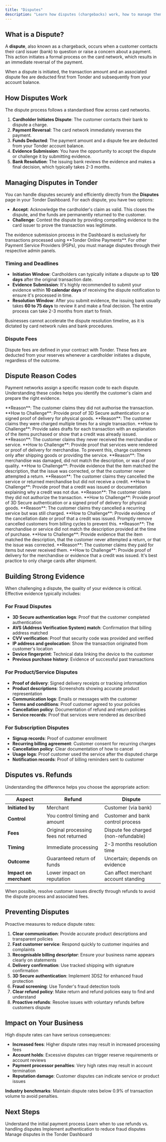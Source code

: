 ```yaml
---
title: "Disputes"
description: "Learn how disputes (chargebacks) work, how to manage them in the Tonder Dashboard, and best practices for submitting evidence to challenge them."
---
```


## What is a Dispute?

A **dispute**, also known as a chargeback, occurs when a customer contacts their card issuer (bank) to question or raise a concern about a payment. This action initiates a formal process on the card network, which results in an immediate reversal of the payment.

When a dispute is initiated, the transaction amount and an associated dispute fee are deducted first from Tonder and subsequently from your account balance.

## How Disputes Work

The dispute process follows a standardised flow across card networks.


1.  **Cardholder Initiates Dispute**: The customer contacts their bank to dispute a charge.
2.  **Payment Reversal**: The card network immediately reverses the payment.
3.  **Funds Deducted**: The payment amount and a dispute fee are deducted from your Tonder account balance.
4.  **Evidence Submission**: You have the opportunity to accept the dispute or challenge it by submitting evidence.
5.  **Bank Resolution**: The issuing bank reviews the evidence and makes a final decision, which typically takes 2-3 months.

## Managing Disputes in Tonder

You can handle disputes securely and efficiently directly from the **Disputes** page in your Tonder Dashboard. For each dispute, you have two options:

* **Accept**: Acknowledge the cardholder's claim as valid. This closes the dispute, and the funds are permanently returned to the customer.
* **Challenge**: Contest the dispute by providing compelling evidence to the card issuer to prove the transaction was legitimate.

<Note>
  The evidence submission process in the Dashboard is exclusively for transactions processed using **Tonder Online Payments**. For other Payment Service Providers (PSPs), you must manage disputes through their respective admin panels.
</Note>

### Timing and Deadlines

* **Initiation Window**: Cardholders can typically initiate a dispute up to **120 days** after the original transaction date.
* **Evidence Submission**: It's highly recommended to submit your evidence within **10 calendar days** of receiving the dispute notification to ensure it's processed in time.
* **Resolution Window**: After you submit evidence, the issuing bank usually takes **60 to 75 days** to review it and make a final decision. The entire process can take 2-3 months from start to finish.

<Warning>
Businesses cannot accelerate the dispute resolution timeline, as it is dictated by card network rules and bank procedures.
</Warning>

### Dispute Fees

Dispute fees are defined in your contract with Tonder. These fees are deducted from your reserves whenever a cardholder initiates a dispute, regardless of the outcome.

## Dispute Reason Codes

Payment networks assign a specific reason code to each dispute. Understanding these codes helps you identify the customer's claim and prepare the right evidence.

<Tabs>
  <Tab title="Visa">
    <AccordionGroup>
      <Accordion title="10.4 Fraudulent Transaction — Card-Absent Environment">
        **Reason**: The customer claims they did not authorise the transaction.
        **How to Challenge**: Provide proof of 3D Secure authentication or a signed proof of delivery for physical goods.
      </Accordion>
      <Accordion title="12.6 Duplicate Processing">
        **Reason**: The customer claims they were charged multiple times for a single transaction.
        **How to Challenge**: Provide sales drafts for each transaction with an explanation of the items purchased or show that a credit was already issued.
      </Accordion>
      <Accordion title="13.1 Services Not Provided or Merchandise Not Received">
        **Reason**: The customer claims they never received the merchandise or service.
        **How to Challenge**: Provide proof that services were rendered or proof of delivery for merchandise. To prevent this, charge customers only after shipping goods or providing the service.
      </Accordion>
      <Accordion title="13.3 Not as Described or Defective Merchandise/Services">
        **Reason**: The merchandise was damaged, did not match the description, or was of poor quality.
        **How to Challenge**: Provide evidence that the item matched the description, that the issue was corrected, or that the customer never attempted a return.
      </Accordion>
      <Accordion title="13.7 Cancelled Merchandise/Services">
        **Reason**: The customer claims they cancelled the service or returned merchandise but did not receive a credit.
        **How to Challenge**: Provide proof that a credit was issued or documentation explaining why a credit was not due.
      </Accordion>
    </AccordionGroup>
  </Tab>
  <Tab title="Mastercard">
    <AccordionGroup>
      <Accordion title="4837 No Cardholder Authorization">
        **Reason**: The customer claims they did not authorize the transaction.
        **How to Challenge**: Provide proof of 3D Secure authentication or a signed proof of delivery for physical goods.
      </Accordion>
      <Accordion title="4841 Cancelled Recurring or Digital Goods Transaction">
        **Reason**: The customer claims they cancelled a recurring service but was still charged.
        **How to Challenge**: Provide evidence of the cancellation date or proof that a credit was issued. Promptly remove cancelled customers from billing cycles to prevent this.
      </Accordion>
      <Accordion title="4853 Cardholder Dispute — Defective/Not as Described">
        **Reason**: The merchandise or service did not match the description provided at the time of purchase.
        **How to Challenge**: Provide evidence that the item matched the description, that the customer never attempted a return, or that the issue was corrected.
      </Accordion>
      <Accordion title="4855 Goods or Services Not Provided">
        **Reason**: The customer claims they paid for items but never received them.
        **How to Challenge**: Provide proof of delivery for the merchandise or evidence that a credit was issued. It's best practice to only charge cards after shipment.
      </Accordion>
    </AccordionGroup>
  </Tab>
</Tabs>

## Building Strong Evidence

When challenging a dispute, the quality of your evidence is critical. Effective evidence typically includes:

### For Fraud Disputes

- **3D Secure authentication logs**: Proof that the customer completed authentication
- **AVS (Address Verification System) match**: Confirmation that billing address matched
- **CVV verification**: Proof that security code was provided and verified
- **IP address and geolocation**: Show the transaction originated from customer's location
- **Device fingerprint**: Technical data linking the device to the customer
- **Previous purchase history**: Evidence of successful past transactions

### For Product/Service Disputes

- **Proof of delivery**: Signed delivery receipts or tracking information
- **Product descriptions**: Screenshots showing accurate product representation
- **Communication logs**: Emails or messages with the customer
- **Terms and conditions**: Proof customer agreed to your policies
- **Cancellation policy**: Documentation of refund and return policies
- **Service records**: Proof that services were rendered as described

### For Subscription Disputes

- **Signup records**: Proof of customer enrollment
- **Recurring billing agreement**: Customer consent for recurring charges
- **Cancellation policy**: Clear documentation of how to cancel
- **Usage logs**: Proof customer used the service after the disputed charge
- **Notification records**: Proof of billing reminders sent to customer

## Disputes vs. Refunds

Understanding the difference helps you choose the appropriate action:

| Aspect | Refund | Dispute |
|--------|--------|---------|
| **Initiated by** | Merchant | Customer (via bank) |
| **Control** | You control timing and amount | Customer and bank control process |
| **Fees** | Original processing fees not returned | Dispute fee charged (non-refundable) |
| **Timing** | Immediate processing | 2-3 months resolution time |
| **Outcome** | Guaranteed return of funds | Uncertain; depends on evidence |
| **Impact on merchant** | Lower impact on reputation | Can affect merchant account standing |

<Tip>
When possible, resolve customer issues directly through refunds to avoid the dispute process and associated fees.
</Tip>

## Preventing Disputes

Proactive measures to reduce dispute rates:

1. **Clear communication**: Provide accurate product descriptions and transparent policies
2. **Fast customer service**: Respond quickly to customer inquiries and complaints
3. **Recognisable billing descriptor**: Ensure your business name appears clearly on statements
4. **Delivery confirmation**: Use tracked shipping with signature confirmation
5. **3D Secure authentication**: Implement 3DS2 for enhanced fraud protection
6. **Fraud screening**: Use Tonder's fraud detection tools
7. **Clear refund policy**: Make return and refund policies easy to find and understand
8. **Proactive refunds**: Resolve issues with voluntary refunds before customers dispute

## Impact on Your Business

High dispute rates can have serious consequences:

- **Increased fees**: Higher dispute rates may result in increased processing fees
- **Account holds**: Excessive disputes can trigger reserve requirements or account reviews
- **Payment processor penalties**: Very high rates may result in account termination
- **Reputation damage**: Customer disputes can indicate service or product issues

**Industry benchmarks**: Maintain dispute rates below 0.9% of transaction volume to avoid penalties.

## Next Steps

<CardGroup cols={2}>
  <Card title="Payments" href="/guides/core-concepts/payment-lifecycle/payments">
    Understand the initial payment process
  </Card>
  <Card title="Refunds" href="/guides/core-concepts/payment-lifecycle/refunds">
    Learn when to use refunds vs. handling disputes
  </Card>
  <Card title="3D Secure" href="/guides/core-concepts/payment-lifecycle/3ds-payments">
    Implement authentication to reduce fraud disputes
  </Card>
  <Card title="Dashboard Disputes" href="/dashboard/online-payments/disputes">
    Manage disputes in the Tonder Dashboard
  </Card>
</CardGroup>

